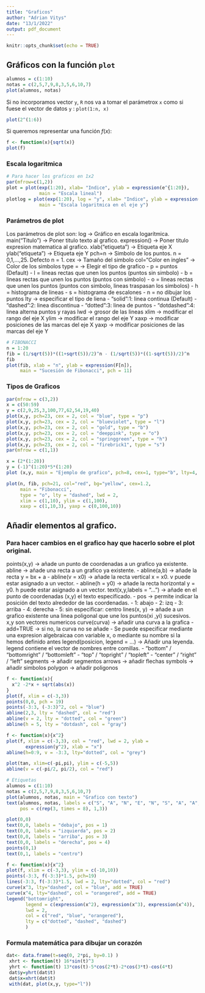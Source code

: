 ```yaml
---
title: "Graficos"
author: "Adrian Vitys"
date: "13/1/2022"
output: pdf_document
---
```


```r
knitr::opts_chunk$set(echo = TRUE)
```

## Gráficos con la función `plot`

```r
alumnos = c(1:10)
notas = c(2,5,7,9,8,3,5,6,10,7)
plot(alumnos, notas)
```

Si no incorporamos vector `y`, `R` nos va a tomar el parámetrox `x` como
si fuese el vector de datos `y` : `plot(1:n, x)`

```r
plot(2^(1:6))
```

Si queremos representar una función $f(x)$:

```r
f <- function(x){sqrt(x)}
plot(f)
```


### Escala logaritmica
```r
# Para hacer los graficos en 1x2
par(mfrow=c(1,2))
plot = plot(exp(1:20), xlab= "Indice", ylab = expression(e^{1:20}),
            main = "Escala lineal")
plotlog = plot(exp(1:20), log = "y", xlab= "Indice", ylab = expression(e^{1:20}),
            main = "Escala logaritmica en el eje y")
```

### Parámetros de plot
Los parámetros de plot son:
log -> Gráfico en escala logarítmica.
main("Titulo") -> Poner titulo texto al grafico.
expression() -> Poner titulo expresion matematica al grafico.
xlab("etiqueta") -> Etiqueta eje X
ylab("etiqueta") -> Etiqueta eje Y
pch=n -> Simbolo de los puntos. n = 0,1,...,25. Defecto n = 1.
cex -> Tamaño del simbolo
col="Color en ingles" -> Color de los simbolos
type = -> Elegir el tipo de grafico
  - p = puntos (Default)
  - l = lineas rectas que unen los puntos (puntos sin simbolo)
  - b = lineas rectas que unen los puntos (puntos con simbolo)
  - o = lineas rectas que unen los puntos (puntos con simbolo, lineas traspasan los simbolos)
  - h = histograma de lineas
  - s = histograma de escalones
  - n = no dibujar los puntos
lty -> especificar el tipo de liena
  - "solid":1: linea continua (Default)
  - "dashed":2: linea discontinua
  - "dotted":3: linea de puntos
  - "dotdashed":4: linea alterna puntos y rayas
lwd -> grosor de las lineas
xlim -> modificar el rango del eje X
ylim -> modificar el rango del eje Y
xaxp -> modificar posiciones de las marcas del eje X
yaxp -> modificar posiciones de las marcas del eje Y
```r
# FIBONACCI
n = 1:20
fib = (1/sqrt(5))*((1+sqrt(5))/2)^n - (1/sqrt(5))*((1-sqrt(5))/2)^n
fib
plot(fib, xlab = "n", ylab = expression(F[n]),
     main = "Sucesión de Fibonacci", pch = 11)
```

### Tipos de Graficos
```r
par(mfrow = c(3,2))
x = c(50:59)
y = c(2,9,25,3,100,77,62,54,19,40)
plot(x,y, pch=23, cex = 2, col = "blue", type = "p")
plot(x,y, pch=23, cex = 2, col = "blueviolet", type = "l") 
plot(x,y, pch=23, cex = 2, col = "gold", type = "b") 
plot(x,y, pch=23, cex = 2, col = "deeppink", type = "o") 
plot(x,y, pch=23, cex = 2, col = "springgreen", type = "h") 
plot(x,y, pch=23, cex = 2, col = "firebrick1", type = "s") 
par(mfrow = c(1,1))

x = (2*(1:20))
y = (-1)^(1:20)*5*(1:20)
plot (x,y, main = "Ejemplo de grafico", pch=8, cex=1, type="b", lty=4, lwd=4, xaxp=c(0,40,2), yaxp=c(-100,100,8))
```


```r
plot(n, fib, pch=21, col="red", bg="yellow", cex=1.2, 
     main = "Fibonacci",
     type = "o", lty = "dashed", lwd = 2, 
     xlim = c(1,10), ylim = c(1,100), 
     xaxp = c(1,10,3), yaxp = c(0,100,10))
```


## Añadir elementos al grafico.
### Para hacer cambios en el grafico hay que hacerlo sobre el plot original.
points(x,y) -> añade un punto de coordenadas a un grafico ya existente.
abline -> añade una recta a un grafico ya existente.
  - abline(a,b) -> añade la recta y = bx + a
  - abline(v = x0) -> añade la recta vertical x = x0. v puede estar asignado a un vector.
  - abline(h = y0) -> añade la recta horizontal y = y0. h puede estar asignado a un vector.
text(x,y,labels = "...") -> añade en el punto de coordenadas (x,y) el texto especificado.
  - pos -> permite indicar la posición del texto alrededor de las coordenadas.
    - 1: abajo
    - 2: izq
    - 3: arriba
    - 4: derecha
    - 5: sin especificar: centro
lines(x, y) -> añade a un grafico existente una linea poligonal que une los puntos(xi ,yi) sucesivos. x,y son vectores numericos
curve(curva) -> añadir una curva a la grafica
  - add=TRUE -> si no, la curva no se añade
  - Se puede especificar mediante una expresion algebraicaa con variable x, o mediante su nombre si la hemos definido antes
legend(posicion, legend = ...) -> Añadir una leyenda. legend contiene el vector de nombres entre comillas.
  - "bottom" / "bottomright" / "bottomleft"
  - "top" / "topright" / "topleft"
  - "center" / "right" / "left"
segments -> añadir segmentos
arrows -> añadir flechas
symbols -> añadir simbolos
polygon -> añadir poligonos
 
```r
f <- function(x){
  x^2 -2*x + sqrt(abs(x))
}
plot(f, xlim = c(-3,3))
points(0,0, pch = 19)
points(-3:3, (-3:3)^2, col = "blue")
abline(2,3, lty = "dashed", col = "red")
abline(v = 2, lty = "dotted", col = "green")
abline(h = 5, lty = "dotdash", col = "gray")
```


```r
f <- function(x){x^2}
plot(f, xlim = c(-3,3), col = "red", lwd = 2, ylab = 
       expression(y^2), xlab = "x")
abline(h=0:9, v = -3:3, lty="dotted", col = "grey")
```

```r
plot(tan, xlim=c(-pi,pi), ylim = c(-5,5))
abline(v = c(-pi/2, pi/2), col = "red")
```

```r
# Etiquetas
alumnos = c(1:10)
notas = c(2,5,7,9,8,3,5,6,10,7)
plot(alumnos, notas, main = "Grafico con texto")
text(alumnos, notas, labels = c("S", "A", "N", "E", "N", "S", "A", "A", "E", "N"),
     pos = c(rep(3, times = 8), 1,3))
```


```r
plot(0,0)
text(0,0, labels = "debajo", pos = 1)
text(0,0, labels = "izquierda", pos = 2)
text(0,0, labels = "arriba", pos = 3)
text(0,0, labels = "derecha", pos = 4)
points(0,1)
text(0,1, labels = "centro")
```

```r
f <- function(x){x^2}
plot(f, xlim = c(-3,3), ylim = c(-10,10))
points(-3:3, f(-3:3)*1.5, pch=19)
lines(-3:3, f(-3:3)*1.5, lwd = 2, lty="dotted", col = "red")
curve(x^3, lty="dashed", col = "blue", add = TRUE)
curve(x^4, lty="dashed", col = "orangered", add = TRUE)
legend("bottomright", 
       legend = c(expression(x^2), expression(x^3), expression(x^4)), 
       lwd = 2, 
       col = c("red", "blue", "orangered"),
       lty = c("dotted", "dashed", "dashed")
       )
```

### Formula matemática para dibujar un corazón
```r
dat<- data.frame(t=seq(0, 2*pi, by=0.1) )
 xhrt <- function(t) 16*sin(t)^3
 yhrt <- function(t) 13*cos(t)-5*cos(2*t)-2*cos(3*t)-cos(4*t)
 dat$y=yhrt(dat$t)
 dat$x=xhrt(dat$t)
 with(dat, plot(x,y, type="l"))
```








 

